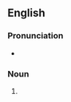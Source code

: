 ==English==

===Pronunciation===
* {{audio|en|EN-AU ck1 hybrid vigour.ogg|Audio (AU)}}

===Noun===
{{en-noun|-}}

# {{alternative spelling of|en|hybrid vigor|from=UK|from2=AU|from3=Canada}}